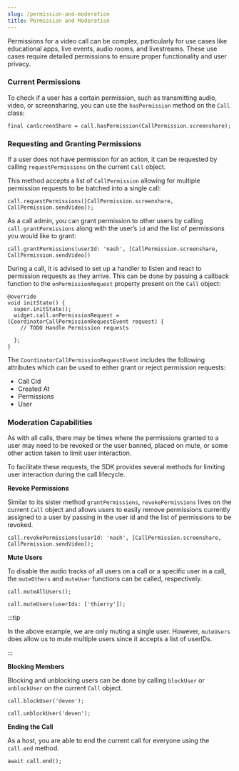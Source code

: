```yaml
---
slug: /permission-and-moderation
title: Permission and Moderation
---
```


Permissions for a video call can be complex, particularly for use cases like educational apps, live events, audio rooms, and livestreams. These use cases require detailed permissions to ensure proper functionality and user privacy.

### Current Permissions

To check if a user has a certain permission, such as transmitting audio, video, or screensharing, you can use the `hasPermission` method on the `Call` class:

```
final canScreenShare = call.hasPermission(CallPermission.screenshare);

```

### Requesting and Granting Permissions

If a user does not have permission for an action, it can be requested by calling `requestPermissions` on the current `Call` object.

This method accepts a list of `CallPermission` allowing for multiple permission requests to be batched into a single call:

```
call.requestPermissions([CallPermission.screenshare, CallPermission.sendVideo]);

```

As a call admin, you can grant permission to other users by calling `call.grantPermissions` along with the user’s `id` and the list of permissions you would like to grant:

```
call.grantPermissions(userId: 'nash', [CallPermission.screenshare, CallPermission.sendVideo])

```

During a call, it is advised to set up a handler to listen and react to permission requests as they arrive. This can be done by passing a callback function to the `onPermissionRequest` property present on the `Call` object:

```
@override
void initState() {
  super.initState();
  widget.call.onPermissionRequest = (CoordinatorCallPermissionRequestEvent request) {
    // TODO Handle Permission requests

  };
}

```

The `CoordinatorCallPermissionRequestEvent` includes the following attributes which can be used to either grant or reject permission requests:

- Call Cid
- Created At
- Permissions
- User

### Moderation Capabilities

As with all calls, there may be times where the permissions granted to a user may need to be revoked or the user banned, placed on mute, or some other action taken to limit user interaction.

To facilitate these requests, the SDK provides several methods for limiting user interaction during the call lifecycle.

**Revoke Permissions**

Similar to its sister method `grantPermissions`, `revokePermissions` lives on the current `Call` object and allows users to easily remove permissions currently assigned to a user by passing in the user id and the list of permissions to be revoked.

```
call.revokePermissions(userId: 'nash', [CallPermission.screenshare, CallPermission.sendVideo]);

```

**Mute Users**

To disable the audio tracks of all users on a call or a specific user in a call, the `muteOthers` and `muteUser` functions can be called, respectively.

```
call.muteAllUsers();

```

```
call.muteUsers(userIds: ['thierry']);

```

:::tip

In the above example, we are only muting a single user. However, `muteUsers` does allow us to mute multiple users since it accepts a list of userIDs.

:::

**Blocking Members**

Blocking and unblocking users can be done by calling `blockUser` or `unblockUser` on the current `Call` object.

```
call.blockUser('deven');

call.unblockUser('deven');

```

**Ending the Call**

As a host, you are able to end the current call for everyone using the `call.end` method.

```
await call.end();

```
